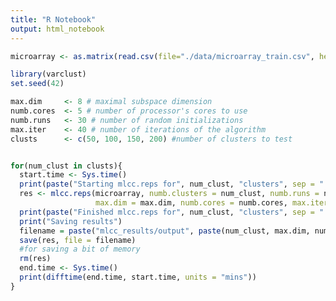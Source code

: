 ```yaml
---
title: "R Notebook"
output: html_notebook
---
```




```r
microarray <- as.matrix(read.csv(file="./data/microarray_train.csv", header=TRUE, sep=","))
```

```r
library(varclust)
set.seed(42)

max.dim     <- 8 # maximal subspace dimension
numb.cores  <- 5 # number of processor's cores to use
numb.runs   <- 30 # number of random initializations
max.iter    <- 40 # number of iterations of the algorithm
clusts      <- c(50, 100, 150, 200) #number of clusters to test


for(num_clust in clusts){
  start.time <- Sys.time()
  print(paste("Starting mlcc.reps for", num_clust, "clusters", sep = " "))
  res <- mlcc.reps(microarray, numb.clusters = num_clust, numb.runs = numb.runs, 
                   max.dim = max.dim, numb.cores = numb.cores, max.iter = max.iter)
  print(paste("Finished mlcc.reps for", num_clust, "clusters", sep = " "))
  print("Saving results")
  filename = paste("mlcc_results/output", paste(num_clust, max.dim, numb.runs, max.iter, sep="_"), ".RData", sep = "")
  save(res, file = filename)
  #for saving a bit of memory 
  rm(res)
  end.time <- Sys.time()
  print(difftime(end.time, start.time, units = "mins"))
}
```

